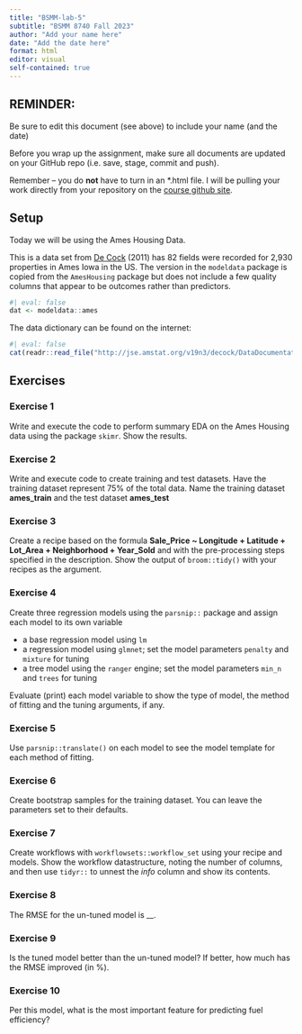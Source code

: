 ```yaml
---
title: "BSMM-lab-5"
subtitle: "BSMM 8740 Fall 2023"
author: "Add your name here"
date: "Add the date here"
format: html
editor: visual
self-contained: true
---
```


::: callout-note
## REMINDER:

Be sure to edit this document (see above) to include your name (and the date)

Before you wrap up the assignment, make sure all documents are updated on your GitHub repo (i.e. save, stage, commit and push).

Remember -- you do **not** have to turn in an \*.html file. I will be pulling your work directly from your repository on the [course github site](https://github.com/BSMM-8740-Fall-2023).
:::

## Setup

Today we will be using the Ames Housing Data.

This is a data set from [De Cock](http://jse.amstat.org/v19n3/decock.pdf) (2011) has 82 fields were recorded for 2,930 properties in Ames Iowa in the US. The version in the `modeldata` package is copied from the `AmesHousing` package but does not include a few quality columns that appear to be outcomes rather than predictors.

```r
#| eval: false
dat <- modeldata::ames
```

The data dictionary can be found on the internet:

```r
#| eval: false
cat(readr::read_file("http://jse.amstat.org/v19n3/decock/DataDocumentation.txt"))
```

## Exercises

### Exercise 1

Write and execute the code to perform summary EDA on the Ames Housing data using the package `skimr`. Show the results.

### Exercise 2

Write and execute code to create training and test datasets. Have the training dataset represent 75% of the total data. Name the training dataset **ames_train** and the test dataset **ames_test**

### Exercise 3

Create a recipe based on the formula **Sale_Price \~ Longitude + Latitude + Lot_Area + Neighborhood + Year_Sold** and with the pre-processing steps specified in the description. Show the output of `broom::tidy()` with your recipes as the argument.

### Exercise 4

Create three regression models using the `parsnip::` package and assign each model to its own variable

-   a base regression model using `lm`
-   a regression model using `glmnet`; set the model parameters `penalty` and `mixture` for tuning
-   a tree model using the `ranger` engine; set the model parameters `min_n` and `trees` for tuning

Evaluate (print) each model variable to show the type of model, the method of fitting and the tuning arguments, if any.

### Exercise 5

Use `parsnip::translate()` on each model to see the model template for each method of fitting.

### Exercise 6

Create bootstrap samples for the training dataset. You can leave the parameters set to their defaults.

### Exercise 7

Create workflows with `workflowsets::workflow_set` using your recipe and models. Show the workflow datastructure, noting the number of columns, and then use `tidyr::` to unnest the *info* column and show its contents.

### Exercise 8

The RMSE for the un-tuned model is \_\_.

### Exercise 9

Is the tuned model better than the un-tuned model? If better, how much has the RMSE improved (in %).

### Exercise 10

Per this model, what is the most important feature for predicting fuel efficiency?
